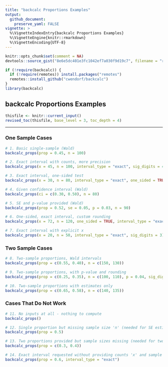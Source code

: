 ```yaml
---
title: "backcalc Proportions Examples"
output:
  github_document:
    preserve_yaml: FALSE
vignette: >
  %\VignetteIndexEntry{backcalc Proportions Examples}
  %\VignetteEngine{knitr::rmarkdown}
  %\VignetteEncoding{UTF-8}
---
```


```r
knitr::opts_chunk$set(comment = NA)
devtools::source_gist("8e6e5dc401e3fc1042ef7a030f9d19c7", filename = "revised_toc.R")
```

```r
if (!require(backcalc)) {
  if (!require(remotes)) install.packages("remotes")
  remotes::install_github("cwendorf/backcalc")
}
library(backcalc)
```

## backcalc Proportions Examples

```r
thisfile <- knitr::current_input()
revised_toc(thisfile, base_level = 3, toc_depth = 4)
```

---

### One Sample Cases

```r
# 1. Basic single-sample (Wald)
backcalc_props(prop = 0.45, n = 100)

# 2. Exact interval with counts, more precision
backcalc_props(x = 45, n = 100, interval_type = "exact", sig_digits = 4)

# 3. Exact interval, one-sided test
backcalc_props(x = 30, n = 80, interval_type = "exact", one_sided = TRUE)

# 4. Given confidence interval (Wald)
backcalc_props(ci = c(0.30, 0.50), n = 80)

# 5. SE and p-value provided (Wald)
backcalc_props(prop = 0.52, se = 0.05, p = 0.03, n = 90)

# 6. One-sided, exact interval, custom rounding
backcalc_props(x = 72, n = 120, one_sided = TRUE, interval_type = "exact", sig_digits = 4)

# 7. Exact interval with explicit x
backcalc_props(x = 20, n = 50, interval_type = "exact", sig_digits = 3)
```

### Two Sample Cases

```r
# 8. Two-sample proportions, Wald intervals
backcalc_props(prop = c(0.55, 0.40), n = c(150, 130))

# 9. Two-sample proportions, with p-value and rounding
backcalc_props(prop = c(0.25, 0.35), n = c(100, 110), p = 0.04, sig_digits = 4)

# 10. Two-sample proportions with estimates only
backcalc_props(prop = c(0.65, 0.58), n = c(140, 135))
```

### Cases That Do Not Work

```r
# 11. No inputs at all - nothing to compute
backcalc_props()

# 12. Single proportion but missing sample size 'n' (needed for SE estimation)
backcalc_props(prop = 0.5)

# 13. Two proportions provided but sample sizes missing (needed for two-sample calculation)
backcalc_props(prop = c(0.3, 0.4))

# 14. Exact interval requested without providing counts 'x' and sample size 'n'
backcalc_props(prop = 0.6, interval_type = "exact")
```
